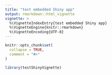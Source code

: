 ```yaml
---
title: "test embedded Shiny app"
output: rmarkdown::html_vignette
vignette: >
  %\VignetteIndexEntry{test embedded Shiny app}
  %\VignetteEngine{knitr::rmarkdown}
  %\VignetteEncoding{UTF-8}
---
```


```r
knitr::opts_chunk$set(
  collapse = TRUE,
  comment = "#>"
)
```

```r
library(testShinyVignette)
```
